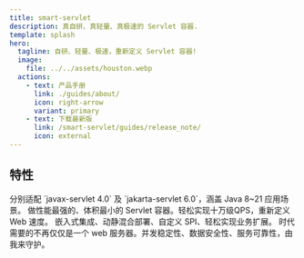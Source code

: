 ```yaml
---
title: smart-servlet
description: 真自研、真轻量、真极速的 Servlet 容器.
template: splash
hero:
  tagline: 自研、轻量、极速，重新定义 Servlet 容器!
  image:
    file: ../../assets/houston.webp
  actions:
    - text: 产品手册
      link: ./guides/about/
      icon: right-arrow
      variant: primary
    - text: 下载最新版
      link: /smart-servlet/guides/release_note/
      icon: external
---
```




## 特性

<CardGrid stagger>
	<Card title="全生态适配" icon="seti:favicon">
        分别适配 `javax-servlet 4.0` 及 `jakarta-servlet 6.0`，涵盖 Java 8~21 应用场景。
	</Card>
	<Card title="技术至上" icon="rocket">
		做性能最强的、体积最小的 Servlet 容器。轻松实现十万级QPS，重新定义 Web 速度。
	</Card>
	<Card title="灵活扩展" icon="puzzle">
		嵌入式集成、动静混合部署、自定义 SPI、轻松实现业务扩展。
	</Card>
	<Card title="安全可靠" icon="seti:lock">
		时代需要的不再仅仅是一个 web 服务器。并发稳定性、数据安全性、服务可靠性，由我来守护。
	</Card>
</CardGrid>
